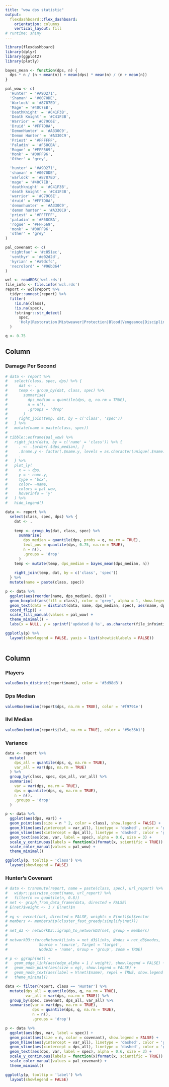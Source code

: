 ```yaml
---
title: "wow dps statistic"
output: 
  flexdashboard::flex_dashboard:
    orientation: columns
    vertical_layout: fill
# runtime: shiny
---
```


```r
library(flexdashboard)
library(dplyr)
library(ggplot2)
library(plotly)

bayes_mean <- function(dps, n) {
  dps * n / (n + mean(n)) + mean(dps) * mean(n) / (n + mean(n))
}

pal_wow <- c(
  'Hunter' = '#A9D271',
  'Shaman' = '#0070DE',
  'Warlock' = '#8787ED',
  'Mage' = '#40C7EB',
  'DeathKnight' = '#C41F3B',
  'Death Knight' = '#C41F3B',
  'Warrior' = '#C79C6E',
  'Druid' = '#FF7D0A',
  'DemonHunter' = '#A330C9',
  'Demon Hunter' = '#A330C9',
  'Priest' = '#FFFFFF',
  'Paladin' = '#F58CBA',
  'Rogue' = '#FFF569',
  'Monk' = '#00FF96',
  'Other' = 'grey',

  'hunter' = '#A9D271',
  'shaman' = '#0070DE',
  'warlock' = '#8787ED',
  'mage' = '#40C7EB',
  'deathknight' = '#C41F3B',
  'death knight' = '#C41F3B',
  'warrior' = '#C79C6E',
  'druid' = '#FF7D0A',
  'demonhunter' = '#A330C9',
  'demon hunter' = '#A330C9',
  'priest' = '#FFFFFF',
  'paladin' = '#F58CBA',
  'rogue' = '#FFF569',
  'monk' = '#00FF96',
  'other' = 'grey'
)

pal_covenant <- c(
  'nightfae' = '#c851ec',
  'venthyr' = '#e02d2d',
  'kyrian' = '#a9dcfc',
  'necrolord' = '#96b364'
)

wcl <- readRDS('wcl.rds')
file_info <- file.info('wcl.rds')
report <- wcl$report %>% 
  tidyr::unnest(report) %>% 
  filter(
    !is.na(class), 
    !is.na(spec), 
    !stringr::str_detect(
      spec,
      'Holy|Restoration|Mistweaver|Protection|Blood|Vengeance|Discipline|Guardian|unknown|,')
  )

q <- 0.75
```

Column {data-width=760}
-----------------------------------------------------------------------

### Damage Per Second

```r
# data <- report %>% 
#   select(class, spec, dps) %>% {
#     dat <- .
#     temp <- group_by(dat, class, spec) %>% 
#       summarise(
#         dps_median = quantile(dps, q, na.rm = TRUE), 
#         n = n(), 
#         .groups = 'drop'
#       )
#     right_join(temp, dat, by = c('class', 'spec'))
#   } %>% 
#   mutate(name = paste(class, spec))
# 
# tibble::enframe(pal_wow) %>% 
#   right_join(data, by = c('name' = 'class')) %>% {
#     . <- .[order(.$dps_median), ]
#     .$name.y <- factor(.$name.y, levels = as.character(unique(.$name.y)))
#     .
#   } %>% 
#   plot_ly(
#     x = ~ dps, 
#     y = ~ name.y, 
#     type = 'box', 
#     color= ~name, 
#     colors = pal_wow, 
#     hoverinfo = 'y'
#   ) %>% 
#   hide_legend()

data <- report %>%
  select(class, spec, dps) %>% {
    dat <- .
    
    temp <- group_by(dat, class, spec) %>%
      summarise(
        dps_median = quantile(dps, probs = q, na.rm = TRUE),
        text_pos = quantile(dps, 0.75, na.rm = TRUE), 
        n = n(),
        .groups = 'drop'
      )
    temp <- mutate(temp, dps_median = bayes_mean(dps_median, n))
    
    right_join(temp, dat, by = c('class', 'spec'))
  } %>%
  mutate(name = paste(class, spec))

p <- data %>% 
  ggplot(aes(reorder(name, dps_median), dps)) +
  geom_boxplot(aes(fill = class), color = 'grey', alpha = 1, show.legend = FALSE) + 
  geom_text(data = distinct(data, name, dps_median, spec), aes(name, dps_median, label = spec), nudge_y = 300, alpha = 0.6, size = 5) + 
  coord_flip() + 
  scale_fill_manual(values = pal_wow) + 
  theme_minimal() + 
  labs(x = NULL, y = sprintf('updated @ %s', as.character(file_info$mtime)))

ggplotly(p) %>% 
  layout(showlegend = FALSE, yaxis = list(showticklabels = FALSE))
  
```


Column
-----------------------------------------------------------------------

### Players
```r
valueBox(n_distinct(report$name), color = '#3d98d3')
```

### Dps Median
```r
valueBox(median(report$dps, na.rm = TRUE), color = '#f9791e')
```

### Ilvl Median
```r
valueBox(median(report$ilvl, na.rm = TRUE), color = '#5e35b1')
```


### Variance

```r
data <- report %>%
  mutate(
    dps_all = quantile(dps, q, na.rm = TRUE),
    var_all = var(dps, na.rm = TRUE)
  ) %>%
  group_by(class, spec, dps_all, var_all) %>%
  summarise(
    var = var(dps, na.rm = TRUE),
    dps = quantile(dps, q, na.rm = TRUE),
    n = n(),
    .groups = 'drop'
  )

p <- data %>% 
  ggplot(aes(dps, var)) +
  geom_point(aes(size = n ^ 2, color = class), show.legend = FALSE) +
  geom_hline(aes(yintercept = var_all), linetype = 'dashed', color = 'grey') +
  geom_vline(aes(xintercept = dps_all), linetype = 'dashed', color = 'grey') +
  geom_text(aes(dps, var, label = spec), alpha = 0.6, size = 3) + 
  scale_y_continuous(labels = function(x)format(x, scientific = TRUE)) +
  scale_color_manual(values = pal_wow) + 
  theme_minimal()

ggplotly(p, tooltip = 'class') %>% 
  layout(showlegend = FALSE)

```


### Hunter's Covenant

```r
# data <- transmute(report, name = paste(class, spec), url_report) %>% 
#   widyr::pairwise_count(name, url_report) %>% 
#   filter(n >= quantile(n, 0.8))
# net <- graph_from_data_frame(data, directed = FALSE)
# E(net)$weight <- 1 / E(net)$n
# 
# eg <- evcent(net, directed = FALSE, weights = E(net)$n)$vector
# members <- membership(cluster_fast_greedy(simplify(net)))
# 
# net_d3 <- networkD3::igraph_to_networkD3(net, group = members)
# 
# networkD3::forceNetwork(Links = net_d3$links, Nodes = net_d3$nodes, 
#              Source = 'source', Target = 'target', 
#              NodeID = 'name', Group = 'group', zoom = TRUE)

# p <- ggraph(net) + 
#   geom_edge_link(aes(edge_alpha = 1 / weight), show.legend = FALSE) + 
#   geom_node_point(aes(size = eg), show.legend = FALSE) + 
#   geom_node_text(aes(label = V(net)$name), repel = TRUE, show.legend = FALSE) + 
#   theme_minimal()

data <- filter(report, class == 'Hunter') %>% 
  mutate(dps_all = quantile(dps, q, na.rm = TRUE), 
         var_all = var(dps, na.rm = TRUE)) %>% 
  group_by(spec, covenant, dps_all, var_all) %>% 
  summarise(var = var(dps, na.rm = TRUE), 
            dps = quantile(dps, q, na.rm = TRUE), 
            n = n(), 
            .groups = 'drop')

p <- data %>% 
  ggplot(aes(dps, var, label = spec)) +
  geom_point(aes(size = n, color = covenant), show.legend = FALSE) +
  geom_hline(aes(yintercept = var_all), linetype = 'dashed', color = 'grey') +
  geom_vline(aes(xintercept = dps_all), linetype = 'dashed', color = 'grey') +
  geom_text(aes(dps, var, label = spec), alpha = 0.6, size = 3) + 
  scale_y_continuous(labels = function(x)format(x, scientific = TRUE)) +
  scale_color_manual(values = pal_covenant) + 
  theme_minimal()

ggplotly(p, tooltip = 'label') %>% 
  layout(showlegend = FALSE)

```
